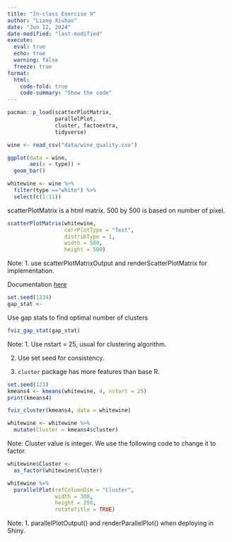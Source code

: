 ```yaml
---
title: "In-class Exercise 9"
author: "Liang Xiuhao"
date: "Jun 12, 2024"
date-modified: "last-modified"
execute:
  eval: true
  echo: true
  warning: false
  freeze: true
format: 
  html:
    code-fold: true
    code-summary: "Show the code"
---
```


```r
pacman::p_load(scatterPlotMatrix,
               parallelPlot,
               cluster, factoextra,
               tidyverse)
```

```r
wine <- read_csv("data/wine_quality.csv")
```

```r
ggplot(data = wine,
       aes(x = type)) +
  geom_bar()
```

```r
whitewine <- wine %>% 
  filter(type =="white") %>% 
  select(c(1:11))
```

scatterPlotMatrix is a html matrix. 500 by 500 is based on number of pixel.

```r
scatterPlotMatrix(whitewine,
                  corrPlotType = "Text",
                  distribType = 1,
                  width = 500,
                  height = 500)
```

Note: 1. use scatterPlotMatrixOutput and renderScatterPlotMatrix for implementation.

Documentation [here](https://cran.r-project.org/web/packages/scatterPlotMatrix/scatterPlotMatrix.pdf)

```r
set.seed(1234)
gap_stat <- 
```

Use gap stats to find optimal number of clusters

```r
fviz_gap_stat(gap_stat) 
```

Note: 1. Use nstart = 25, usual for clustering algorithm.

2.  Use set seed for consistency.

3.  `cluster` package has more features than base R.

```r
set.seed(123)
kmeans4 <- kmeans(whitewine, 4, nstart = 25)
print(kmeans4)
```

```r
fviz_cluster(kmeans4, data = whitewine)
```

```r
whitewine <- whitewine %>% 
  mutate(Cluster = kmeans4$cluster)
```

Note: Cluster value is integer. We use the following code to change it to factor.

```r
whitewine$Cluster <- 
  as_factor(whitewine$Cluster)
```

```r
whitewine %>% 
  parallelPlot(refColumnDim = "Cluster",
               width = 300,
               height = 250,
               rotateTitle = TRUE)
```

Note: 1. parallelPlotOutput() and renderParallelPlot() when deploying in Shiny.
